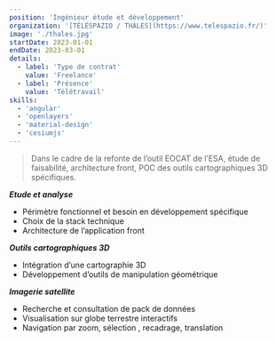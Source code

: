 ```yaml
---
position: 'Ingénieur étude et développement'
organization: '[TÉLÉSPAZIO / THALES](https://www.telespazio.fr/)'
image: './thales.jpg'
startDate: 2023-01-01
endDate: 2023-03-01
details:
  - label: 'Type de contrat'
    value: 'Freelance'
  - label: 'Présence'
    value: 'Télétravail'
skills:
  - 'angular'
  - 'openlayers'
  - 'material-design'
  - 'cesiumjs'
---
```


> Dans le cadre de la refonte de l’outil EOCAT de l’ESA, étude de faisabilité, architecture
> front, POC des outils cartographiques 3D spécifiques.

**_Etude et analyse_**

- Périmètre fonctionnel et besoin en développement spécifique
- Choix de la stack technique
- Architecture de l’application front

**_Outils cartographiques 3D_**

- Intégration d’une cartographie 3D
- Développement d’outils de manipulation géométrique

**_Imagerie satellite_**

- Recherche et consultation de pack de données
- Visualisation sur globe terrestre interactifs
- Navigation par zoom, sélection , recadrage, translation
